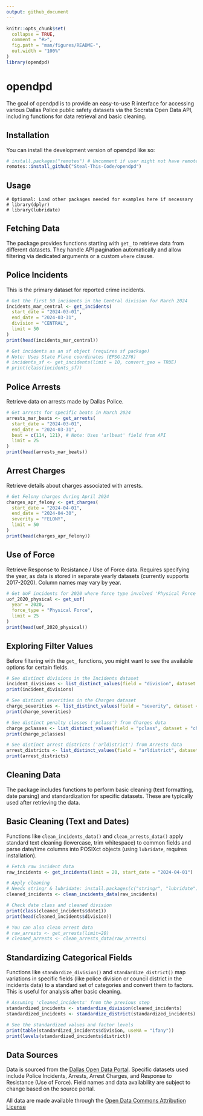```yaml
---
output: github_document
---
```


<!-- README.md is generated from README.Rmd. Please edit that file -->

```r
knitr::opts_chunk$set(
  collapse = TRUE,
  comment = "#>",
  fig.path = "man/figures/README-",
  out.width = "100%"
)
library(opendpd)
```

# opendpd

<!-- badges: start -->
<!-- badges: end -->

The goal of opendpd is to provide an easy-to-use R interface for accessing various Dallas Police public safety datasets via the Socrata Open Data API, including functions for data retrieval and basic cleaning.

## Installation

You can install the development version of opendpd like so:

``` r
# install.packages("remotes") # Uncomment if user might not have remotes
remotes::install_github("Steal-This-Code/opendpd")
```

## Usage
```recommended
# Optional: Load other packages needed for examples here if necessary
# library(dplyr)
# library(lubridate)

```

## Fetching Data

The package provides functions starting with `get_` to retrieve data from different datasets. They handle API pagination automatically and allow filtering via dedicated arguments or a custom `where` clause.

## Police Incidents

This is the primary dataset for reported crime incidents.

```r
# Get the first 50 incidents in the Central division for March 2024
incidents_mar_central <- get_incidents(
  start_date = "2024-03-01",
  end_date = "2024-03-31",
  division = "CENTRAL",
  limit = 50
)
print(head(incidents_mar_central))

# Get incidents as an sf object (requires sf package)
# Note: Uses State Plane coordinates (EPSG:2276)
# incidents_sf <- get_incidents(limit = 10, convert_geo = TRUE)
# print(class(incidents_sf))

```

## Police Arrests

Retrieve data on arrests made by Dallas Police.

```r
# Get arrests for specific beats in March 2024
arrests_mar_beats <- get_arrests(
  start_date = "2024-03-01",
  end_date = "2024-03-31",
  beat = c(114, 121), # Note: Uses 'arlbeat' field from API
  limit = 25
)
print(head(arrests_mar_beats))

```

## Arrest Charges

Retrieve details about charges associated with arrests.

```r
# Get Felony charges during April 2024
charges_apr_felony <- get_charges(
  start_date = "2024-04-01",
  end_date = "2024-04-30",
  severity = "FELONY",
  limit = 50
)
print(head(charges_apr_felony))

```

## Use of Force

Retrieve Response to Resistance / Use of Force data. Requires specifying the year, as data is stored in separate yearly datasets (currently supports 2017-2020). Column names may vary by year.

```r
# Get UoF incidents for 2020 where force type involved 'Physical Force'
uof_2020_physical <- get_uof(
  year = 2020,
  force_type = "Physical Force",
  limit = 25
)
print(head(uof_2020_physical))

```

## Exploring Filter Values

Before filtering with the `get_` functions, you might want to see the available options for certain fields.

```r
# See distinct divisions in the Incidents dataset
incident_divisions <- list_distinct_values(field = "division", dataset = "incidents")
print(incident_divisions)

# See distinct severities in the Charges dataset
charge_severities <- list_distinct_values(field = "severity", dataset = "charges")
print(charge_severities)

# See distinct penalty classes ('pclass') from Charges data
charge_pclasses <- list_distinct_values(field = "pclass", dataset = "charges")
print(charge_pclasses)

# See distinct arrest districts ('arldistrict') from Arrests data
arrest_districts <- list_distinct_values(field = "arldistrict", dataset = "arrests")
print(arrest_districts)

```

## Cleaning Data

The package includes functions to perform basic cleaning (text formatting, date parsing) and standardization for specific datasets. These are typically used after retrieving the data.

## Basic Cleaning (Text and Dates)

Functions like `clean_incidents_data()` and `clean_arrests_data()` apply standard text cleaning (lowercase, trim whitespace) to common fields and parse date/time columns into POSIXct objects (using `lubridate`, requires installation).

```r
# Fetch raw incident data
raw_incidents <- get_incidents(limit = 20, start_date = "2024-04-01")

# Apply cleaning
# Needs stringr & lubridate: install.packages(c("stringr", "lubridate"))
cleaned_incidents <- clean_incidents_data(raw_incidents)

# Check date class and cleaned division
print(class(cleaned_incidents$date1))
print(head(cleaned_incidents$division))

# You can also clean arrest data
# raw_arrests <- get_arrests(limit=20)
# cleaned_arrests <- clean_arrests_data(raw_arrests)
```

## Standardizing Categorical Fields

Functions like `standardize_division()` and `standardize_district()` map variations in specific fields (like police division or council district in the incidents data) to a standard set of categories and convert them to factors. This is useful for analysis after basic cleaning.

```r
# Assuming 'cleaned_incidents' from the previous step
standardized_incidents <- standardize_division(cleaned_incidents)
standardized_incidents <- standardize_district(standardized_incidents) # Can chain them

# See the standardized values and factor levels
print(table(standardized_incidents$division, useNA = "ifany"))
print(levels(standardized_incidents$district))

```

## Data Sources

Data is sourced from the [Dallas Open Data Portal](https://www.dallasopendata.com/). Specific datasets used include Police Incidents, Arrests, Arrest Charges, and Response to Resistance (Use of Force). Field names and data availability are subject to change based on the source portal. 

All data are made available through the [Open Data Commons Attribution License](http://opendatacommons.org/licenses/by/1.0/)
